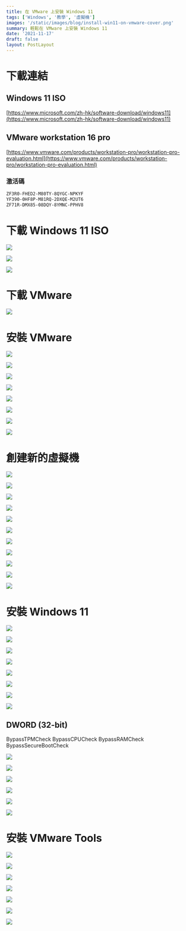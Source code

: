 ```yaml
---
title: 在 VMware 上安裝 Windows 11
tags: ['Windows', '教學', '虛擬機']
images: '/static/images/blog/install-win11-on-vmware-cover.png'
summary: 輕鬆在 VMware 上安裝 Windows 11
date: '2021-11-17'
draft: false
layout: PostLayout
---
```


# 下載連結

## Windows 11 ISO

[https://www.microsoft.com/zh-hk/software-download/windows11](https://www.microsoft.com/zh-hk/software-download/windows11)

## VMware workstation 16 pro

[https://www.vmware.com/products/workstation-pro/workstation-pro-evaluation.html](https://www.vmware.com/products/workstation-pro/workstation-pro-evaluation.html)

### 激活碼

```txt:code.txt
ZF3R0-FHED2-M80TY-8QYGC-NPKYF
YF390-0HF8P-M81RQ-2DXQE-M2UT6
ZF71R-DMX85-08DQY-8YMNC-PPHV8
```

# 下載 Windows 11 ISO

![](/static/images/blog/install-win11-on-vmware-0-1.png)

![](/static/images/blog/install-win11-on-vmware-0-2.png)

![](/static/images/blog/install-win11-on-vmware-0-3.png)

# 下載 VMware

![](/static/images/blog/install-win11-on-vmware-1-0.png)

# 安裝 VMware

![](/static/images/blog/install-win11-on-vmware-1-1.png)

![](/static/images/blog/install-win11-on-vmware-1-2.png)

![](/static/images/blog/install-win11-on-vmware-1-3.png)

![](/static/images/blog/install-win11-on-vmware-1-4.png)

![](/static/images/blog/install-win11-on-vmware-1-5.png)

![](/static/images/blog/install-win11-on-vmware-1-6.png)

![](/static/images/blog/install-win11-on-vmware-1-7.png)

![](/static/images/blog/install-win11-on-vmware-1-8.png)

# 創建新的虛擬機

![](/static/images/blog/install-win11-on-vmware-1.png)

![](/static/images/blog/install-win11-on-vmware-2.png)

![](/static/images/blog/install-win11-on-vmware-3.png)

![](/static/images/blog/install-win11-on-vmware-4.png)

![](/static/images/blog/install-win11-on-vmware-5.png)

![](/static/images/blog/install-win11-on-vmware-6.png)

![](/static/images/blog/install-win11-on-vmware-7.png)

![](/static/images/blog/install-win11-on-vmware-8.png)

![](/static/images/blog/install-win11-on-vmware-9.png)

![](/static/images/blog/install-win11-on-vmware-10.png)

![](/static/images/blog/install-win11-on-vmware-11.png)

# 安裝 Windows 11

![](/static/images/blog/install-win11-on-vmware-12.png)

![](/static/images/blog/install-win11-on-vmware-13.png)

![](/static/images/blog/install-win11-on-vmware-14.png)

![](/static/images/blog/install-win11-on-vmware-15.png)

![](/static/images/blog/install-win11-on-vmware-16.png)

![](/static/images/blog/install-win11-on-vmware-17.png)

![](/static/images/blog/install-win11-on-vmware-18.png)

![](/static/images/blog/install-win11-on-vmware-19.png)

## DWORD (32-bit)

BypassTPMCheck
BypassCPUCheck
BypassRAMCheck
BypassSecureBootCheck

![](/static/images/blog/install-win11-on-vmware-20.png)

![](/static/images/blog/install-win11-on-vmware-21.png)

![](/static/images/blog/install-win11-on-vmware-22.png)

![](/static/images/blog/install-win11-on-vmware-23.png)

![](/static/images/blog/install-win11-on-vmware-24.png)

![](/static/images/blog/install-win11-on-vmware-25.png)

# 安裝 VMware Tools

![](/static/images/blog/install-win11-on-vmware-26.png)

![](/static/images/blog/install-win11-on-vmware-27.png)

![](/static/images/blog/install-win11-on-vmware-28.png)

![](/static/images/blog/install-win11-on-vmware-29.png)

![](/static/images/blog/install-win11-on-vmware-30.png)

![](/static/images/blog/install-win11-on-vmware-31.png)

![](/static/images/blog/install-win11-on-vmware-32.png)
